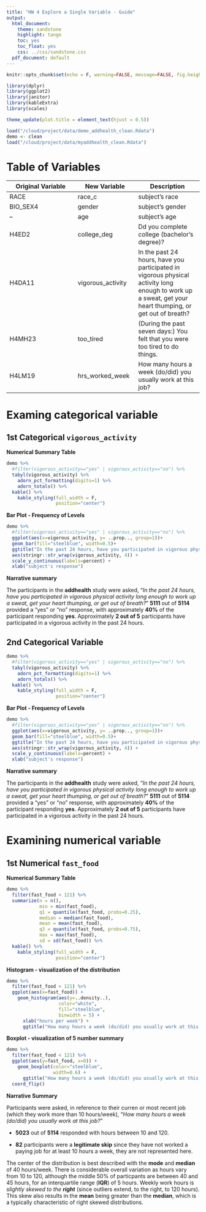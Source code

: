 ```yaml
---
title: "HW 4 Explore a Single Variable - Guide"
output:
  html_document:
    theme: sandstone
    highlight: tango
    toc: yes
    toc_float: yes
    css: ../css/sandstone.css
  pdf_document: default
---
```



```r
knitr::opts_chunk$set(echo = F, warning=FALSE, message=FALSE, fig.height=4, fig.align='center') #Chunk default settings 
```

```r
library(dplyr)
library(ggplot2)
library(janitor)
library(kableExtra)
library(scales)
```

```r
theme_update(plot.title = element_text(hjust = 0.5))
```

```r
load("/cloud/project/data/demo_addhealth_clean.Rdata")
demo <- clean
load("/cloud/project/data/myaddhealth_clean.Rdata")
```


# Table of Variables

Original Variable  |   New Variable  |    Description
-------------------|-----------------|------------------
RACE  |  race_c  | subject's race
BIO_SEX4 | gender | subject's gender
--  |  age | subject's age
H4ED2 | college_deg | Dd you complete college (bachelor's degree)?
H4DA11 | vigorous_activity | In the past 24 hours, have you participated in vigorous physical activity long enough to work up a sweat, get your heart thumping, or get out of breath?
H4MH23 | too_tired | (During the past seven days:) You felt that you were too tired to do things.
H4LM19 | hrs_worked_week | How many hours a week (do/did) you usually work at this job?

# Examing categorical variable 
## 1st Categorical `vigorous_activity`

**Numerical Summary Table**  

```r
demo %>%
  #filter(vigorous_activity=="yes" | vigorous_activity=="no") %>% 
  tabyl(vigorous_activity) %>%
    adorn_pct_formatting(digits=1) %>%
    adorn_totals() %>% 
  kable() %>%
    kable_styling(full_width = F, 
                  position="center")
```

**Bar Plot - Frequency of Levels**

```r
demo %>% 
  #filter(vigorous_activity=="yes" | vigorous_activity=="no") %>% 
  ggplot(aes(x=vigorous_activity, y= ..prop.., group=1))+
  geom_bar(fill="steelblue", width=0.5)+
  ggtitle("In the past 24 hours, have you participated in vigorous physical activity long \nenough to work up a sweat, get your heart thumping, or get out of breath?") +
  aes(stringr::str_wrap(vigorous_activity, 4)) +
  scale_y_continuous(labels=percent) +
  xlab("subject's response") 
```

**Narrative summary**  
<div id = "narrative">
The participants in the **addhealth** study were asked, "*In the past 24 hours, have you participated in vigorous physical activity long enough to work up a sweat, get your heart thumping, or get out of breath?*" **5111** out of **5114** provided a "yes" or "no" response, with approximately **40%** of the participant responding **yes**.  Approximately **2 out of 5** participants have participated in a vigorous activity in the past 24 hours.
</div>

## 2nd Categorical Variable
```r
demo %>%
  #filter(vigorous_activity=="yes" | vigorous_activity=="no") %>% 
  tabyl(vigorous_activity) %>%
    adorn_pct_formatting(digits=1) %>%
    adorn_totals() %>% 
  kable() %>%
    kable_styling(full_width = F, 
                  position="center")
```

**Bar Plot - Frequency of Levels**

```r
demo %>% 
  #filter(vigorous_activity=="yes" | vigorous_activity=="no") %>% 
  ggplot(aes(x=vigorous_activity, y= ..prop.., group=1))+
  geom_bar(fill="steelblue", width=0.5)+
  ggtitle("In the past 24 hours, have you participated in vigorous physical activity long \nenough to work up a sweat, get your heart thumping, or get out of breath?") +
  aes(stringr::str_wrap(vigorous_activity, 4)) +
  scale_y_continuous(labels=percent) +
  xlab("subject's response") 
```

**Narrative summary**  
<div id = "narrative">
The participants in the **addhealth** study were asked, "*In the past 24 hours, have you participated in vigorous physical activity long enough to work up a sweat, get your heart thumping, or get out of breath?*" **5111** out of **5114** provided a "yes" or "no" response, with approximately **40%** of the participant responding **yes**.  Approximately **2 out of 5** participants have participated in a vigorous activity in the past 24 hours.
</div>

# Examining numerical variable 
## 1st Numerical `fast_food`

**Numerical Summary Table** 

```r
demo %>% 
  filter(fast_food < 121) %>% 
  summarize(n = n(),
            min = min(fast_food),
            q1 = quantile(fast_food, probs=0.25),
            median = median(fast_food),
            mean = mean(fast_food),
            q3 = quantile(fast_food, probs=0.75),
            max = max(fast_food),
            sd = sd(fast_food)) %>% 
  kable() %>% 
    kable_styling(full_width = F, 
                  position="center")
```


**Histogram - visualization of the distribution**

```r
demo %>%
  filter(fast_food < 121) %>% 
  ggplot(aes(x=fast_food)) + 
    geom_histogram(aes(y=..density..), 
                   color="white", 
                   fill="steelblue", 
                   binwidth = 5) + 
      xlab("hours per week") +
      ggtitle("How many hours a week (do/did) you usually work at this job?") 
```

**Boxplot - visualization of 5 number summary**

```r
demo %>%
  filter(fast_food < 121) %>% 
  ggplot(aes(y=fast_food, x=0)) + 
    geom_boxplot(color="steelblue", 
                 width=0.6) + 
      ggtitle("How many hours a week (do/did) you usually work at this job?") +
  coord_flip()
```

**Narrative Summary**
<div id = "narrative">

Participants were asked, in reference to their curren or most recent job (which they work more than 10 hours/week), "*How many hours a week (do/did) you usually work at this job?*"  

* **5023** out of **5114** responded with hours between 10 and 120.  
  
* **82** participants were a **legitimate skip** since they have not worked a paying job for at least 10 hours a week, they are not represented here.  

The center of the distribution is best described with the **mode** and **median** of 40 hours/week.   There is considerable overall variation as hours vary from 10 to 120, although the middle 50% of particpants are between 40 and 45 hours, for an interquartile range (**IQR**) of 5 hours.  Weekly work hours is *slightly skewed to the **right*** (since outliers extend, to the right, to 120 hours).  This skew also results in the **mean** being greater than the **median**, which is a typically characteristic of right skewed distributions. 
</div>






